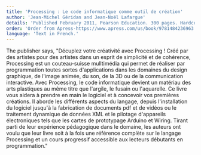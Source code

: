 ```yaml
---
title: 'Processing : Le code informatique comme outil de création'
author: 'Jean-Michel Géridan and Jean-Noël Lafargue'
details: 'Published February 2011, Pearson Education. 300 pages. Hardcover.'
order: 'Order from Apress-https://www.apress.com/us/book/9781484236963'
language: 'Text in French.'
---
```


The publisher says, "Décuplez votre créativité avec Processing ! Créé par des artistes pour des artistes dans un esprit de simplicité et de cohérence, Processing est un couteau-suisse mulltimédia qui permet de réaliser par programmation toutes sortes d'applications dans les domaines du design graphique, de l'image animée, du son, de la 3D ou de la communication interactive. Avec Processing, le code informatique devient un matériau des arts plastiques au même titre que l'argile, le fusain ou l'aquarelle. Ce livre vous aidera à prendre en main le logiciel et à concevoir vos premières créations. Il aborde les différents aspects du langage, depuis l'installation du logiciel jusqu'à la fabrication de documents pdf et de vidéos ou le traitement dynamique de données XML et le pilotage d'appareils électroniques tels que les cartes de prototypage Arduino et Wiring. Tirant parti de leur expérience pédagogique dans le domaine, les auteurs ont voulu que leur livre soit à la fois une référence complète sur le langage Processing et un cours progressif accessible aux lecteurs débutants en programmation."